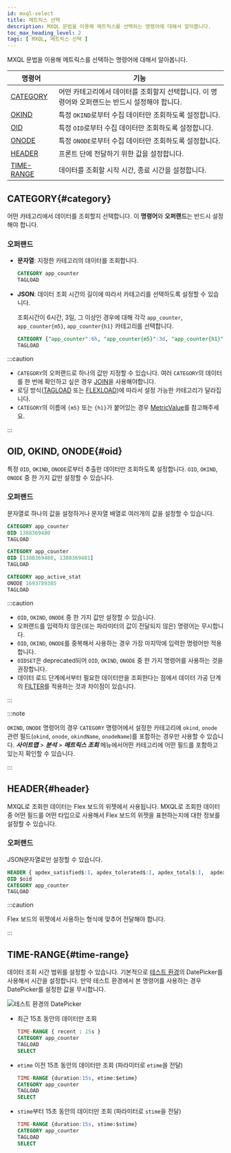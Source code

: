 ```yaml
---
id: mxql-select
title: 메트릭스 선택
description: MXQL 문법을 이용해 메트릭스를 선택하는 명령어에 대해서 알아봅니다.
toc_max_heading_level: 2
tags: [ MXQL, 메트릭스 선택 ]
---
```


MXQL 문법을 이용해 메트릭스를 선택하는 명령어에 대해서 알아봅니다.

| 명령어       | 기능                                                  |
| ------------ | ----------------------------------------------------- |
| [CATEGORY](#category)   | 어떤 카테고리에서 데이터를 조회할지 선택합니다. 이 명령어와 오퍼랜드는 반드시 설정해야 합니다.  |
| [OKIND](#oid)      | 특정 `OKIND`로부터 수집 데이터만 조회하도록 설정합니다. |
| [OID](#oid)        | 특정 `OID`로부터 수집 데이터만 조회하도록 설정합니다.   |
| [ONODE](#oid)      | 특정 `ONODE`로부터 수집 데이터만 조회하도록 설정합니다. |
| [HEADER](#header)     | 프론트 단에 전달하기 위한 값을 설정합니다.            |
| [TIME-RANGE](#time-range) | 데이터를 조회할 시작 시간, 종료 시간을 설정합니다.        |

## CATEGORY{#category}

어떤 카테고리에서 데이터를 조회할지 선택합니다. 이 **명령어**와 **오퍼랜드**는 반드시 설정해야 합니다. 

### 오퍼랜드

* **문자열**: 지정한 카테고리의 데이터를 조회합니다.

  ```sql title='조회시간에 상관없이 항상 app_counter 카테고리의 데이터를 로드합니다.''
  CATEGORY app_counter
  TAGLOAD
  ```

* **JSON**: 데이터 조회 시간의 길이에 따라서 카테고리를 선택하도록 설정할 수 있습니다.

  조회시간이 6시간, 3일, 그 이상인 경우에 대해 각각 `app_counter`, `app_counter{m5}`, `app_counter{h1}` 카테고리를 선택합니다.
  
  ```sql
  CATEGORY {"app_counter":6h, "app_counter{m5}":3d, "app_counter{h1}":unlimit } 
  TAGLOAD 
  ```

:::caution

* `CATEGORY`의 오퍼랜드로 하나의 값만 지정할 수 있습니다. 여러 `CATEGORY`의 데이터를 한 번에 확인하고 싶은 경우 [JOIN](mxql-calculate#join)을 사용해야합니다.
* 로딩 방식([TAGLOAD](mxql-loading#tagload) 또는 [FLEXLOAD](mxql-loading#flexload))에 따라서 설정 가능한 카테고리가 달라집니다. 
* `CATEGORY`의 이름에 `{m5}` 또는 `{h1}`가 붙어있는 경우 [MetricValue](mxql-guide#metric-value)를 참고해주세요.

:::

## OID, OKIND, ONODE{#oid}

특정 `OID`, `OKIND`, `ONODE`로부터 추출한 데이터만 조회하도록 설정합니다. `OID`, `OKIND`, `ONODE` 중 한 가지 값만 설정할 수 있습니다.

### 오퍼랜드

문자열로 하나의 값을 설정하거나 문자열 배열로 여러개의 값을 설정할 수 있습니다. 

```sql title='예시 1'
CATEGORY app_counter
OID 1388369480
TAGLOAD
```

```sql title='예시 2'
CATEGORY app_counter
OID [1388369480, 1388369481] 
TAGLOAD
```

```sql title='예시 3'
CATEGORY app_active_stat
ONODE 1693789385
TAGLOAD
```

:::caution

* `OID`, `OKIND`, `ONODE` 중 한 가지 값만 설정할 수 있습니다. 
* 오퍼랜드를 입력하지 않은(또는 파라미터의 값이 전달되지 않은) 명령어는 무시합니다.
* `OID`, `OKIND`, `ONODE`를 중복해서 사용하는 경우 가장 마지막에 입력한 명령어만 적용합니다.
* `OIDSET`은 deprecated되어 `OID`, `OKIND`, `ONODE` 중 한 가지 명령어를 사용하는 것을 권장합니다.
* 데이터 로드 단계에서부터 필요한 데이터만을 조회한다는 점에서 데이터 가공 단계의 [FILTER](mxql-calculate#filter)를 적용하는 것과 차이점이 있습니다.

:::

:::note

`OKIND`, `ONODE` 명령어의 경우 `CATEGORY` 명령어에서 설정한 카테고리에 `okind`, `onode` 관련 필드(`okind`, `onode`, `okindName`, `onodeName`)를 포함하는 경우만 사용할 수 있습니다. ***사이트맵*** > ***분석*** > ***메트릭스 조회*** 메뉴에서어떤 카테고리에 어떤 필드를 포함하고 있는지 확인할 수 있습니다. 

:::

## HEADER{#header}

MXQL로 조회한 데이터는 Flex 보드의 위젯에서 사용됩니다. MXQL로 조회한 데이터 중 어떤 필드를 어떤 타입으로 사용해서 Flex 보드의 위젯을 표현하는지에 대한 정보를 설정할 수 있습니다.

### 오퍼랜드

JSON문자열로만 설정할 수 있습니다. 

```sql title='예시'
HEADER { apdex_satisfied$:I, apdex_tolerated$:I, apdex_total$:I,  apdex$:F, category: app_counter}
OID $oid
CATEGORY app_counter
TAGLOAD
```

:::caution

Flex 보드의 위젯에서 사용하는 형식에 맞추어 전달해야 합니다.

:::

## TIME-RANGE{#time-range}

데이터 조회 시간 범위를 설정할 수 있습니다. 기본적으로 [테스트 환경](mxql-guide#test-env)의 DatePicker를 사용해서 시간을 설정합니다. 만약 테스트 환경에서 본 명령어를 사용하는 경우 DatePicker를 설정한 값을 무시합니다. 

![테스트 환경의 DatePicker](https://img.whatap.io/media/images/mxql-8.png)

* 최근 15초 동안의 데이터만 조회

  ```sql
  TIME-RANGE { recent : 15s }
  CATEGORY app_counter
  TAGLOAD
  SELECT
  ```

* `etime` 이전 15초 동안의 데이터만 조회 (파라미터로 `etime`을 전달)

  ```sql
  TIME-RANGE {duration:15s, etime:$etime}
  CATEGORY app_counter
  TAGLOAD
  SELECT
  ```

* `stime`부터 15초 동안의 데이터만 조회 (파라미터로 `stime`을 전달)

  ```sql
  TIME-RANGE {duration:15s, stime:$stime}
  CATEGORY app_counter
  TAGLOAD
  SELECT
  ```
